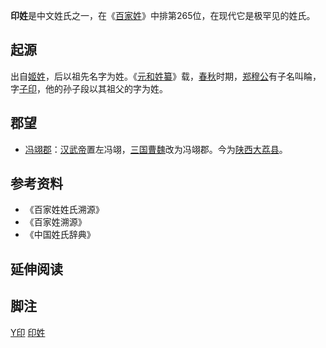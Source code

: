 {{姓氏
|姓氏=印
|繁體=印
|簡體=印
|拼音=Yìn
|中国大陆=Yin
|南京官話=In<sup>4</sup>
|台湾=Yin
|香港=Yan
|澳门=Ian
|新加坡=
|马来西亚=
|越南=Ấn
|韩国=인
|反切=於刃切
|同音字=
|堂号=
|郡望=[[冯翊郡|冯翊郡]]
}}
'''印姓'''是中文姓氏之一，在《[[百家姓|百家姓]]》中排第265位，在现代它是极罕见的姓氏。

== 起源 ==
出自[[姬姓|姬姓]]，后以祖先名字为姓。《[[元和姓纂|元和姓纂]]》载，[[春秋|春秋]]时期，[[郑穆公|郑穆公]]有子名叫睔，字[[子印|子印]]，他的孙子段以其祖父的字为姓。

== 郡望 ==
*[[冯翊郡|冯翊郡]]：[[汉武帝|汉武帝]]置左冯翊，[[三国|三国]][[曹魏|曹魏]]改为冯翊郡。今为[[陕西|陕西]][[大荔县|大荔县]]。

== 参考资料 ==
{{Reflist|2}}
*《百家姓姓氏溯源》
*《百家姓溯源》
*《中国姓氏辞典》

== 延伸阅读 ==
{{Wikisource further reading}}

==脚注==
<references group="注释"/>

[[Category:漢姓|Y印]]
[[Category:印姓|]]